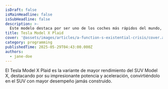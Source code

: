 ```yaml
---
isDraft: false
isMainHeadline: false
isSubHeadline: false
description: >-
  Este modelo destaca por ser uno de los coches más rápidos del mundo, con un tiempo de aceleración de 0 a 100 km/h en menos de 2 segundos.
title: Tesla Model X Plaid
cover: '@assets/images/articles/a-function-s-existential-crisis/cover.avif'
category: programming
publishedTime: 2025-05-29T04:43:00.000Z
authors:
  - jane-doe
---
```

El Tesla Model X Plaid es la variante de mayor rendimiento del SUV Model X, destacando por su impresionante potencia y aceleración, convirtiéndolo en el SUV con mayor desempeño jamás construido. 
